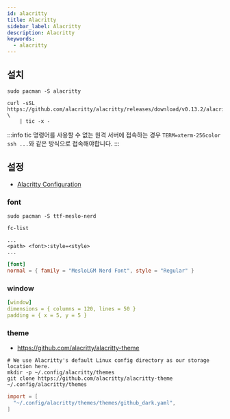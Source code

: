 ```yaml
---
id: alacritty
title: Alacritty
sidebar_label: Alacritty
description: Alacritty
keywords:
  - alacritty
---
```


## 설치

```shell
sudo pacman -S alacritty
```

```shell
curl -sSL https://github.com/alacritty/alacritty/releases/download/v0.13.2/alacritty.info \
    | tic -x -
```

:::info
tic 명령어를 사용할 수 없는 원격 서버에 접속하는 경우 `TERM=xterm-256color ssh ...`와 같은 방식으로 접속해야합니다.
:::

## 설정

- [Alacritty Configuration](https://alacritty.org/config-alacritty.html)

### font

```shell
sudo pacman -S ttf-meslo-nerd
```

```shell
fc-list

...
<path> <font>:style=<style>
...
```

```toml title="~/.config/alacritty/alacritty.toml"
[font]
normal = { family = "MesloLGM Nerd Font", style = "Regular" }
```

### window

```yaml title="~/.config/alacritty/alacritty.yml"
[window]
dimensions = { columns = 120, lines = 50 }
padding = { x = 5, y = 5 }
```

### theme

- https://github.com/alacritty/alacritty-theme

```shell
# We use Alacritty's default Linux config directory as our storage location here.
mkdir -p ~/.config/alacritty/themes
git clone https://github.com/alacritty/alacritty-theme ~/.config/alacritty/themes
```

```toml title="~/.config/alacritty/alacritty.toml"
import = [
  "~/.config/alacritty/themes/themes/github_dark.yaml",
]
```

